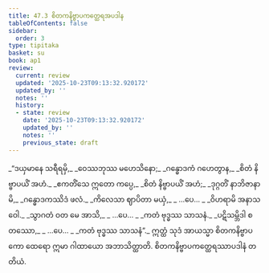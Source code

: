 ```yaml
---
title: 47.3 စိတကနိဗ္ဗာပကတ္ထေရအပဒါန
tableOfContents: false
sidebar:
  order: 3
type: tipitaka
basket: su
book: ap1
review:
  current: review
  updated: '2025-10-23T09:13:32.920172'
  updated_by: ''
  notes: ''
  history:
  - state: review
    date: '2025-10-23T09:13:32.920172'
    updated_by: ''
    notes: ''
    previous_state: draft
---
```



<ReviewStatus review={frontmatter.review} showDetails={true} />

<HypothesisAnnotation frontmatter={frontmatter} />

<DynamicBreadcrumb />

<Division number="11" book="ap1" e="ch" v="20" p="429">

<Paragraph number="5984" type="verses" book="ap1">
_“ဒယှမာနေ သရီရမှိ,_  
_ဝေဿဘုဿ မဟေသိနော;_  
_ဂန္ဓောဒကံ ဂဟေတွာန,_  
_စိတံ နိဗ္ဗာပယိံ အဟံ._  

</Paragraph>

</Division>
<Division number="12" book="ap1" e="ch" v="20" p="430">

<Paragraph number="5985" type="verses" book="ap1">
_ဧကတိံသေ ဣတော ကပ္ပေ,_  
_စိတံ နိဗ္ဗာပယိံ အဟံ;_  
_ဒုဂ္ဂတိံ နာဘိဇာနာမိ,_  
_ဂန္ဓောဒကဿိဒံ ဖလံ._  

</Paragraph>

</Division>
<Division number="13" book="ap1" e="ch" v="20" p="430">

<Paragraph number="5986" type="verses" book="ap1">
_ကိလေသာ ဈာပိတာ မယှံ,_  
_ …ပေ… _  
_ဝိဟရာမိ အနာသဝေါ._  

</Paragraph>

</Division>
<Division number="14" book="ap1" e="ch" v="20" p="430">

<Paragraph number="5987" type="verses" book="ap1">
_သွာဂတံ ဝတ မေ အာသိ,_  
_ …ပေ… _  
_ကတံ ဗုဒ္ဓဿ သာသနံ._  

</Paragraph>

</Division>
<Division number="15" book="ap1" e="ch" v="20" p="430">

<Paragraph number="5988" type="verses" book="ap1">
_ပဋိသမ္ဘိဒါ စတဿော,_  
_ …ပေ… _  
_ကတံ ဗုဒ္ဓဿ သာသနံ”._  

</Paragraph>

<Paragraph number="5989" book="ap1">
ဣတ္ထံ သုဒံ အာယသ္မာ စိတကနိဗ္ဗာပကော ထေရော ဣမာ ဂါထာယော အဘာသိတ္ထာတိ.

</Paragraph>
</Division>

<Paragraph number="5990" type="center" book="ap1">
စိတကနိဗ္ဗာပကတ္ထေရဿာပဒါနံ တတိယံ.
</Paragraph>